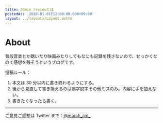 ```yaml
---
title: 30min reviewとは
postedAt: '2010-01-01T12:00:00.000+09:00'
layout: ../layouts/Layout.astro
---
```



<GlobalHeader current="about" />

# About

普段音楽とか聴いたり映画みたりしてもなにも記録を残さないので、せっかくなので感想を残そうというブログです。

投稿ルール：

1. 本文は 30 分以内に書き終わるようにする。
2. 後から見直して書き換えるのは誤字脱字その他ミスのみ。内容に手を加えない。
3. 書きたくなったら書く。

---

ご意見ご感想は Twitter まで：[@march_am\_](https://twitter.com/march%5Fam%5F)
